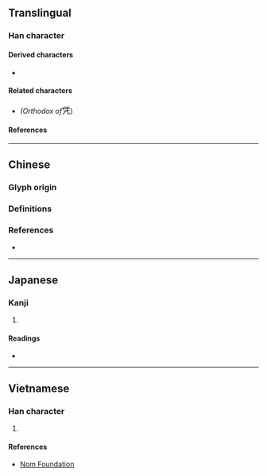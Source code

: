 {{also|憑}}
{{character info/new}}
==Translingual==

===Han character===
{{Han char|rn=16|rad=几|as=06|sn=8|four=22217|canj=OGHN|ids=⿱任几}}

====Derived characters====
* {{l|mul|[[𠶉]], [[𬊠]], [[𢀫]]}}

====Related characters====
* {{l|mul|[[憑]]}} ''(Orthodox {{w|Traditional Chinese|traditional form}} of ''<big>凭</big>)

====References====
{{Han ref|kx=0134.160|dkj=01766|dj=0299.330|hdz=10277.220|uh=51ED}}

----

==Chinese==

===Glyph origin===
{{Han etym}}
{{Han compound|任|几|t2=stool|ls=ic}}

===Definitions===
{{zh-see|憑|svt}}

===References===
* {{R:twedu|A01443-002}}

----

==Japanese==

===Kanji===
{{ja-kanji|grade=|rs=几06}} <!-- Note: Not a shinjitai form of 憑 -->

# {{rfdef|ja|sort=几06}}

====Readings====
* {{ja-readings
|on=ひょう
|kun=よる, もたれる
}}

----

==Vietnamese==

===Han character===
{{vi-hantu|rs=几06|[[bằng]], [[bẵng]], [[phẳng]], [[vững]]}}

# {{rfdef|vi|sort=几06}}

====References====
* [http://nomfoundation.org/common/nom_details.php?codepoint=51ED Nom Foundation]